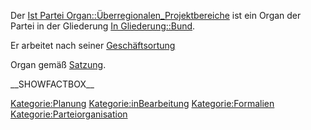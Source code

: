 Der [[Ist Partei Organ::Überregionalen_Projektbereiche]] ist ein Organ der Partei in der Gliederung [[In Gliederung::Bund]]. 

Er arbeitet nach seiner [[Hat Geschäftsordnung::Bundesvorstand_GO|Geschäftsortung]]


Organ gemäß [[Ist definiert in Satzung::Satzung#.C2.A7_12_Die_.C3.BCberregionalen_Projektbereiche|Satzung]].

__SHOWFACTBOX__

[[Kategorie:Planung]]
[[Kategorie:inBearbeitung]]
[[Kategorie:Formalien]]
[[Kategorie:Parteiorganisation]]